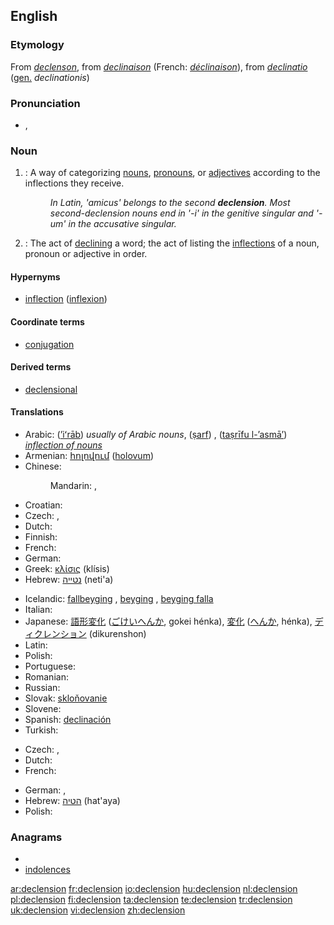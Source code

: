 ==English==

===Etymology===
From {{etyl|enm}} ''[[declenson]]'', from {{etyl|frm}} ''[[declinaison]]'' (French: ''[[déclinaison]]''), from {{etyl|la}} ''[[declinatio]]'' ([[genitive|gen.]] ''declinationis'')

===Pronunciation===
* {{IPA|/dɪˈklɛn.ʃən/}}, {{SAMPA|/dI"klEn.S@n/}}

===Noun===
{{wikipedia}}
{{en-noun}}

# {{grammar}}: A way of categorizing [[noun]]s, [[pronoun]]s, or [[adjective]]s according to the inflections they receive.
#: ''In Latin, 'amicus' belongs to the second '''declension'''. Most second-declension nouns end in '-i' in the genitive singular and '-um' in the accusative singular.''
# {{grammar}}: The act of [[declining]] a word; the act of listing the [[inflection]]s of a noun, pronoun or adjective in order.

====Hypernyms====
* [[inflection]] ([[inflexion]])

====Coordinate terms====
* [[conjugation]]

====Derived terms====
* [[declensional]]

====Translations====
{{trans-top|a way of categorizing nouns}}
* Arabic: {{Arab|[[إعراب]]}} ([[’iʻrāb]]) {{m}} ''usually of Arabic nouns'', {{Arab|[[صرف]]}} ([[ṣarf]]) {{m}}, {{Arab|[[تصريف الأسماء]]}} ([[taṣrīfu l-’asmā’]]) {{m}} '' [[inflection of nouns]]''
* Armenian: [[հոլովում]] ([[holovum]])
* Chinese:
*: Mandarin: {{t|cmn|變格|sc=Hani}},  {{t|cmn|变格|tr=biàngé|sc=Hani}}
* Croatian: {{t-|hr|deklinacija|f}}
* Czech: {{t+|cs|deklinace|f}}, {{t+|cs|skloňování|n}}
* Dutch: {{t+|nl|verbuiging|f}}
* Finnish: {{t-|fi|taivutus}}
* French: {{t+|fr|déclinaison|f}}
* German: {{t+|de|Deklination|f}}
* Greek: [[κλίσις]] (klísis) {{f}}
* Hebrew: [[נטייה]] (neti'a) {{f}}
{{trans-mid}}
* Icelandic: [[fallbeyging]] {{f}}, [[beyging]] {{f}}, [[beyging falla]] {{f}}
* Italian: {{t+|it|declinazione|f}}
* Japanese: [[語形変化]] ([[ごけいへんか]], gokei hénka), [[変化]] ([[へんか]], hénka), [[ディクレンション]] (dikurenshon)
* Latin: {{t+|la|declinatio|f}}
* Polish: {{t+|pl|deklinacja|f}}
* Portuguese: {{t+|pt|declinação|f}}
* Romanian: {{t-|ro|declinare|f}}
* Russian: {{t+|ru|склонение|n|tr=sklonénije}}
* Slovak: [[skloňovanie]] {{n}}
* Slovene: {{t+|sl|sklanjatev|f}}
* Spanish: [[declinación]] {{f}}
* Turkish: {{t+|tr|çekim}}
{{trans-bottom}}
{{trans-top|act of declining}}
* Czech: {{t+|cs|deklinace|f}}, {{t+|cs|skloňování|n}}
* Dutch: {{t+|nl|verbuigen|n}}
* French: {{t+|fr|déclinaison|f}}
{{trans-mid}}
* German: {{t|de|Beugung|f}}, {{t+|de|Deklination|f}}
* Hebrew: [[הטיה]] (hat'aya) {{f}}
* Polish: {{t+|pl|deklinacja|f}}
{{trans-bottom}}

===Anagrams===
* {{alphagram|cdeeilnnos}}
* [[indolences#English|indolences]]


[[ar:declension]]
[[fr:declension]]
[[io:declension]]
[[hu:declension]]
[[nl:declension]]
[[pl:declension]]
[[fi:declension]]
[[ta:declension]]
[[te:declension]]
[[tr:declension]]
[[uk:declension]]
[[vi:declension]]
[[zh:declension]]